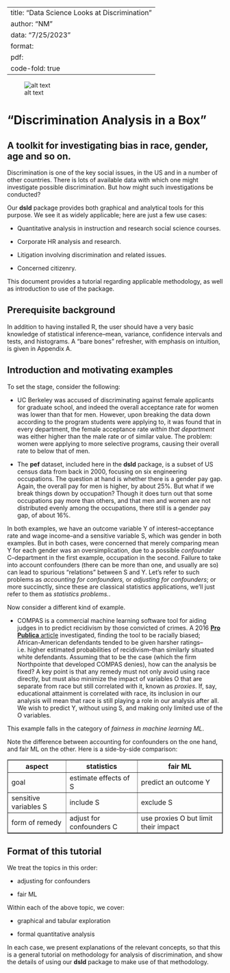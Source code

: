 
---
title: "Data Science Looks at Discrimination"
author: "NM"
data: "7/25/2023"
format: 
  pdf:
    code-fold: true
---

![alt text](smallwage.png)

# "Discrimination Analysis in a Box"

##   A toolkit for investigating bias in race, gender, age and so on.

Discrimination is one of the key social issues, in the US and in a
number of other countries.  There is lots of available data with which
one might investigate possible discrimination.  But how might such
investigations be conducted?

Our **dsld** package provides both graphical and analytical tools
for this purpose.  We see it as widely applicable; here are just a few
use cases:

* Quantitative analysis in instruction and research social science courses.

* Corporate HR analysis and research.

* Litigation involving discrimination and related issues.

* Concerned citizenry. 

This document provides a tutorial regarding applicable methodology, as
well as introduction to use of the package.

## Prerequisite background

In addition to having installed R, the user should have a very basic
knowledge of statistical inference--mean, variance, confidence intervals
and tests, and histograms.  A "bare bones" refresher, with emphasis on
intuition, is given in Appendix A.

## Introduction and motivating examples

To set the stage, consider the following:

* UC Berkeley was accused of discriminating against female applicants
  for graduate school, and indeed the overall acceptance rate for women
was lower than that for men.  However, upon breaking the data down
according to the program students were applying to, it was found that in
every department, the female acceptance rate *within that department*
was either higher than the male rate or of similar value.  The problem:
women were applying to more selective programs, causing their overall
rate to below that of men.

* The **pef** dataset, included here in the **dsld** package, is a
  subset of US census data from back in 2000, focusing on six
engineering occupations.  The question at hand is whether there is a
gender pay gap.  Again, the overall pay for men is higher, by about 25%.
But what if we break things down by occupation?  Though it does turn out
that some occupations pay more than others, and that men and women are
not distributed evenly among the occupations, there still is a gender
pay gap, of about 16%.

In both examples, we have an outcome variable Y of interest--acceptance
rate and wage income--and a sensitive variable S, which was gender in
both examples.  But in both cases, were concerned that merely comparing
mean Y for each gender was an oversimplication, due to a possible
*confounder* C--department in the first example, occupation in the
second.  Failure to take into account confounders (there can be more
than one, and usually are so) can lead to spurious "relations" between S
and Y.  Let's refer to such problems as *accounting for confounders,*
or *adjusting for confounders*; or more succinctly, since these are
classical statistics applications, we'll just refer to them as
*statistics problems.*.

Now consider a different kind of example.

* COMPAS is a commercial machine learning software tool for aiding
  judges in to predict recidivism by those convicted of crimes.  A 2016
[**Pro Publica**
article](https://www.propublica.org/article/machine-bias-risk-assessments-in-criminal-sentencing)
investigated, finding  the tool to be racially biased; African-American
defendants tended to be given harsher ratings--i.e. higher estimated
probabilities of recidivism--than similarly situated white defendants.
Assuming that to be the case (which the firm Northpointe that developed
COMPAS denies), how can the analysis be fixed?  A key point is that any
remedy must not only avoid using race directly, but must also minimize
the impact of variables O that are separate from race but still correlated
with it, known as *proxies*.  If, say, educational attainment is
correlated with race, its inclusion in our analysis will mean that race
is still playing a role in our analysis after all.  We wish to predict
Y, without using S, and making only limited use of the O variables.

This example falls in the category of *fairness in machine learning ML*.

Note the difference between accounting for confounders on the one hand,
and fair ML on the other.  Here is a side-by-side comparison:

<table border="1">

   <tr>
   <th>aspect</th>
   <th>statistics</th>
   <th>fair ML</th>
   </tr>

   <tr>
   <td>goal</td>
   <td>estimate effects of S</td>
   <td>predict an outcome Y</td>
   </tr>

   <tr>
   <td>sensitive variables S</td>
   <td>include S</td>
   <td>exclude S</td>
   </tr>

   <tr>
   <td>form of remedy</td>
   <td>adjust for confounders C</td>
   <td>use proxies O but limit their impact</td>
   </tr>

</table>

## Format of this tutorial

We treat the topics in this order:

* adjusting for confounders

* fair ML

Within each of the above topic, we cover:

* graphical and tabular exploration

* formal quantitative analysis

In each case, we present explanations of the relevant concepts, so that
this is a general tutorial on methodology for analysis of
discrimination, and show the details of using our **dsld** package to
make use of that methodology.

